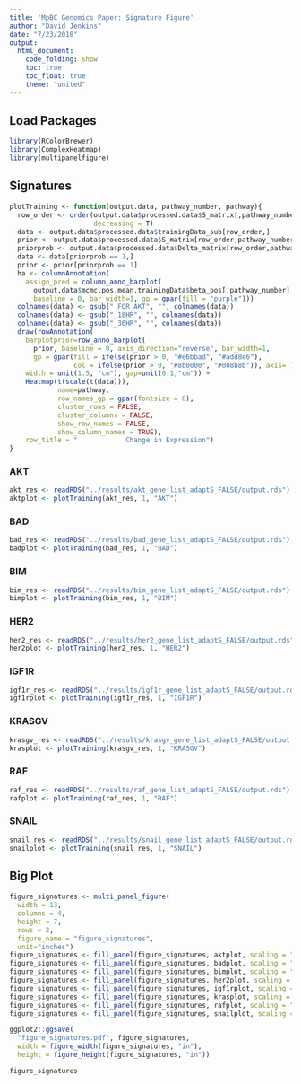 ```yaml
---
title: 'MpBC Genomics Paper: Signature Figure'
author: "David Jenkins"
date: "7/23/2018"
output:
  html_document:
    code_folding: show
    toc: true
    toc_float: true
    theme: "united"
---
```


## Load Packages

```r
library(RColorBrewer)
library(ComplexHeatmap)
library(multipanelfigure)
```

## Signatures {.tabset}

```r
plotTraining <- function(output.data, pathway_number, pathway){
  row_order <- order(output.data$processed.data$S_matrix[,pathway_number],
                     decreasing = T)
  data <- output.data$processed.data$trainingData_sub[row_order,]
  prior <- output.data$processed.data$S_matrix[row_order,pathway_number]
  priorprob <- output.data$processed.data$Delta_matrix[row_order,pathway_number]
  data <- data[priorprob == 1,]
  prior <- prior[priorprob == 1]
  ha <- columnAnnotation(
    assign_pred = column_anno_barplot(
      output.data$mcmc.pos.mean.trainingData$beta_pos[,pathway_number],
      baseline = 0, bar_width=1, gp = gpar(fill = "purple")))
  colnames(data) <- gsub("_FOR_AKT", "", colnames(data))
  colnames(data) <- gsub("_18HR", "", colnames(data))
  colnames(data) <- gsub("_36HR", "", colnames(data))
  draw(rowAnnotation(
    barplotprior=row_anno_barplot(
      prior, baseline = 0, axis_direction="reverse", bar_width=1,
      gp = gpar(fill = ifelse(prior > 0, "#e6bbad", "#add8e6"),
                col = ifelse(prior > 0, "#8b0000", "#008b8b")), axis=T),
    width = unit(1.5, "cm"), gap=unit(0.1,"cm")) + 
    Heatmap(t(scale(t(data))),
            name=pathway,
            row_names_gp = gpar(fontsize = 8),
            cluster_rows = FALSE,
            cluster_columns = FALSE,
            show_row_names = FALSE,
            show_column_names = TRUE),
    row_title = "            Change in Expression")
}


```

### AKT

```r
akt_res <- readRDS("../results/akt_gene_list_adaptS_FALSE/output.rds")
aktplot <- plotTraining(akt_res, 1, "AKT")

```

### BAD

```r
bad_res <- readRDS("../results/bad_gene_list_adaptS_FALSE/output.rds")
badplot <- plotTraining(bad_res, 1, "BAD")
```

### BIM

```r
bim_res <- readRDS("../results/bim_gene_list_adaptS_FALSE/output.rds")
bimplot <- plotTraining(bim_res, 1, "BIM")
```

### HER2

```r
her2_res <- readRDS("../results/her2_gene_list_adaptS_FALSE/output.rds")
her2plot <- plotTraining(her2_res, 1, "HER2")
```

### IGF1R

```r
igf1r_res <- readRDS("../results/igf1r_gene_list_adaptS_FALSE/output.rds")
igf1rplot <- plotTraining(igf1r_res, 1, "IGF1R")
```

### KRASGV

```r
krasgv_res <- readRDS("../results/krasgv_gene_list_adaptS_FALSE/output.rds")
krasplot <- plotTraining(krasgv_res, 1, "KRASGV")
```

### RAF

```r
raf_res <- readRDS("../results/raf_gene_list_adaptS_FALSE/output.rds")
rafplot <- plotTraining(raf_res, 1, "RAF")
```

### SNAIL

```r
snail_res <- readRDS("../results/snail_gene_list_adaptS_FALSE/output.rds")
snailplot <- plotTraining(snail_res, 1, "SNAIL")
```

## Big Plot

```r
figure_signatures <- multi_panel_figure(
  width = 13,
  columns = 4,
  height = 7,
  rows = 2,
  figure_name = "figure_signatures",
  unit="inches")
figure_signatures <- fill_panel(figure_signatures, aktplot, scaling = "shrink")
figure_signatures <- fill_panel(figure_signatures, badplot, scaling = "shrink")
figure_signatures <- fill_panel(figure_signatures, bimplot, scaling = "shrink")
figure_signatures <- fill_panel(figure_signatures, her2plot, scaling = "shrink")
figure_signatures <- fill_panel(figure_signatures, igf1rplot, scaling = "shrink")
figure_signatures <- fill_panel(figure_signatures, krasplot, scaling = "shrink")
figure_signatures <- fill_panel(figure_signatures, rafplot, scaling = "shrink")
figure_signatures <- fill_panel(figure_signatures, snailplot, scaling = "shrink")

ggplot2::ggsave(
  "figure_signatures.pdf", figure_signatures,
  width = figure_width(figure_signatures, "in"),
  height = figure_height(figure_signatures, "in"))

figure_signatures
```
